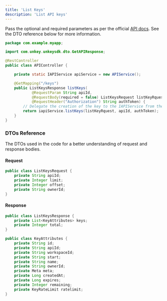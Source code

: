 ```yaml
---
title: 'List Keys'
description: 'List API keys'
---
```


Pass the optional and required parameters as per the official [API docs](https://unkey.dev/docs/api-reference/apis/list-keys). See the DTO reference below for more information.

```java
package com.example.myapp;

import com.unkey.unkeysdk.dto.GetAPIResponse;

@RestController
public class APIController {

    private static IAPIService apiService = new APIService();

    @GetMapping("/keys")
    public ListKeysResponse listKeys(
            @RequestParam String apiId,
            @RequestBody(required = false) ListKeysRequest listKeyRquest,
            @RequestHeader("Authorization") String authToken) {
        // Delegate the creation of the key to the IAPIService from the SDK
        return iapiService.listKeys(listKeyRquest, apiId, authToken);
    }
}

```

### DTOs Reference

The DTOs used in the code for a better understanding of request and response bodies.

#### Request

```java
public class ListKeysRequest {
    private String apiId;
    private Integer limit;
    private Integer offset;
    private String ownerId;
}
```

#### Response

```java
public class ListKeysResponse {
    private List<KeyAttributes> keys;
    private Integer total;
}
```

```java
public class KeyAttributes {
    private String id;
    private String apiId;
    private String workspaceId;
    private String start;
    private String name;
    private String ownerId;
    private Meta meta;
    private Long createdAt;
    private Long expires;
    private Integer remaining;
    private KeyRateLimit ratelimit;
}
```
